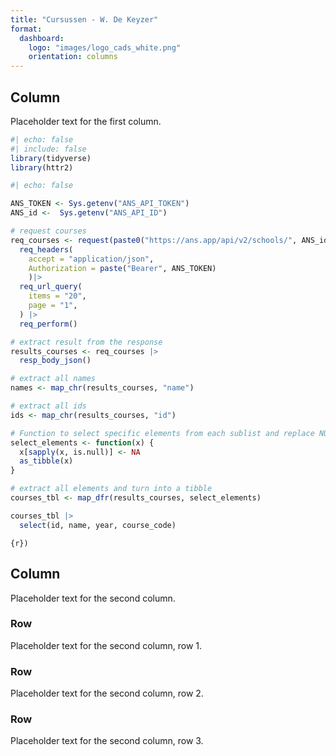 ```yaml
---
title: "Cursussen - W. De Keyzer"
format:
  dashboard:
    logo: "images/logo_cads_white.png"
    orientation: columns
---
```


## Column {width="35%"}

Placeholder text for the first column.

```r
#| echo: false
#| include: false
library(tidyverse)
library(httr2)
```

```r
#| echo: false

ANS_TOKEN <- Sys.getenv("ANS_API_TOKEN")
ANS_id <-  Sys.getenv("ANS_API_ID")

# request courses
req_courses <- request(paste0("https://ans.app/api/v2/schools/", ANS_id, "/courses")) |>
  req_headers(
    accept = "application/json",
    Authorization = paste("Bearer", ANS_TOKEN)
    )|>
  req_url_query(
    items = "20",
    page = "1",
  ) |>
  req_perform()

# extract result from the response
results_courses <- req_courses |>
  resp_body_json()

# extract all names
names <- map_chr(results_courses, "name")

# extract all ids
ids <- map_chr(results_courses, "id")

# Function to select specific elements from each sublist and replace NULLs with NAs
select_elements <- function(x) {
  x[sapply(x, is.null)] <- NA
  as_tibble(x)
}

# extract all elements and turn into a tibble
courses_tbl <- map_dfr(results_courses, select_elements)

courses_tbl |> 
  select(id, name, year, course_code) 
```


```{r})
```


## Column {width="65%"}

Placeholder text for the second column.

### Row {height=10%}

Placeholder text for the second column, row 1.

### Row {height=70%}

Placeholder text for the second column, row 2.

### Row {height=20%}

Placeholder text for the second column, row 3.
